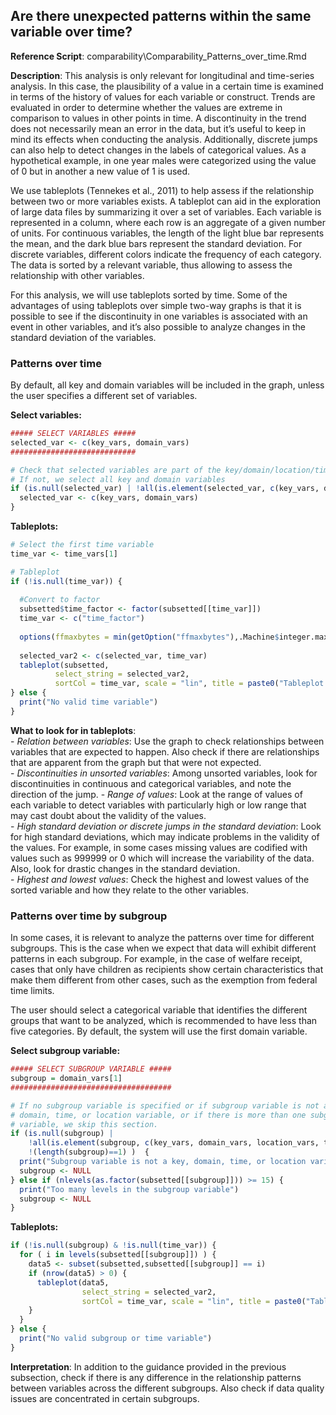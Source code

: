 ## Are there unexpected patterns within the same variable over time?

**Reference Script**: comparability\\Comparability_Patterns_over_time.Rmd

**Description**: This analysis is only relevant for longitudinal and time-series analysis. In this case, the plausibility of a value in a certain time is examined in terms of the history of values for each variable or construct. Trends are evaluated in order to determine whether the values are extreme in comparison to values in other points in time. A discontinuity in the trend does not necessarily mean an error in the data, but it's useful to keep in mind its effects when conducting the analysis. Additionally, discrete jumps can also help to detect changes in the labels of categorical values. As a hypothetical example, in one year males were categorized using the value of 0 but in another a new value of 1 is used.   

We use tableplots (Tennekes et al., 2011) to help assess if the relationship between two or more variables exists. A tableplot can aid in the exploration of large data files by summarizing it over a set of variables. Each variable is represented in a column, where each row is an aggregate of a given number of units. For continuous variables, the length of the light blue bar represents the mean, and the dark blue bars represent the standard deviation. For discrete variables, different colors indicate the frequency of each category. The data is sorted by a relevant variable, thus allowing to assess the relationship with other variables.  

For this analysis, we will use tableplots sorted by time. Some of the advantages of using tableplots over simple two-way graphs is that it is possible to see if the discontinuity in one variables is associated with an event in other variables, and it's also possible to analyze changes in the standard deviation of the variables.  
  
  
### Patterns over time

By default, all key and domain variables will be included in the graph, unless the user specifies a different set of variables.

**Select variables:**
```r
##### SELECT VARIABLES #####
selected_var <- c(key_vars, domain_vars)
############################

# Check that selected variables are part of the key/domain/location/time variables. 
# If not, we select all key and domain variables
if (is.null(selected_var) | !all(is.element(selected_var, c(key_vars, domain_vars, location_vars, time_vars))) )  {
  selected_var <- c(key_vars, domain_vars)
}
```

**Tableplots:**
```r
# Select the first time variable 
time_var <- time_vars[1]

# Tableplot 
if (!is.null(time_var)) {
  
  #Convert to factor
  subsetted$time_factor <- factor(subsetted[[time_var]])
  time_var <- c("time_factor")
  
  options(ffmaxbytes = min(getOption("ffmaxbytes"),.Machine$integer.max * 12))
  
  selected_var2 <- c(selected_var, time_var)
  tableplot(subsetted, 
          select_string = selected_var2, 
          sortCol = time_var, scale = "lin", title = paste0("Tableplot sorted by: Time \nSubset: ",subset_text))
} else {
  print("No valid time variable")
}
```


**What to look for in tableplots**:  
- *Relation between variables*: Use the graph to check relationships between variables that are expected to happen. Also check if there are relationships that are apparent from the graph but that were not expected.  
- *Discontinuities in unsorted variables*: Among unsorted variables, look for discontinuities in continuous and categorical variables, and note the direction of the jump.
- *Range of values*: Look at the range of values of each variable to detect variables with particularly high or low range that may cast doubt about the validity of the values.  
- *High standard deviation or discrete jumps in the standard deviation*: Look for high standard deviations, which may indicate problems in the validity of the values. For example, in some cases missing values are codified with values such as 999999 or 0 which will increase the variability of the data. Also, look for drastic changes in the standard deviation.  
- *Highest and lowest values*: Check the highest and lowest values of the sorted variable and how they relate to the other variables.  
  
  
### Patterns over time by subgroup

In some cases, it is relevant to analyze the patterns over time for different subgroups. This is the case when we expect that data will exhibit different patterns in each subgroup. For example, in the case of welfare receipt, cases that only have children as recipients show certain characteristics that make them different from other cases, such as the exemption from federal time limits.

The user should select a categorical variable that identifies the different groups that want to be analyzed, which is recommended to have less than five categories. By default, the system will use the first domain variable.  

**Select subgroup variable:**
```r
##### SELECT SUBGROUP VARIABLE #####
subgroup = domain_vars[1]
####################################

# If no subgroup variable is specified or if subgroup variable is not a key,
# domain, time, or location variable, or if there is more than one subgroup 
# variable, we skip this section.
if (is.null(subgroup) | 
    !all(is.element(subgroup, c(key_vars, domain_vars, location_vars, time_vars))) | 
    !(length(subgroup)==1) )  {
  print("Subgroup variable is not a key, domain, time, or location variable, or there is more than one subgroup variable")
  subgroup <- NULL
} else if (nlevels(as.factor(subsetted[[subgroup]])) >= 15) {
  print("Too many levels in the subgroup variable")
  subgroup <- NULL
}
```

**Tableplots:**
```r

if (!is.null(subgroup) & !is.null(time_var)) {
  for ( i in levels(subsetted[[subgroup]]) ) {
    data5 <- subset(subsetted,subsetted[[subgroup]] == i)
    if (nrow(data5) > 0) {
      tableplot(data5, 
                select_string = selected_var2, 
                sortCol = time_var, scale = "lin", title = paste0("Tableplot sorted by: Time. Where ",subgroup, "= ", i,"\nSubset: ",subset_text))
    }
  }
} else {
  print("No valid subgroup or time variable")
}
```

**Interpretation**: In addition to the guidance provided in the previous subsection, check if there is any difference in the relationship patterns between variables across the different subgroups. Also check if data quality issues are concentrated in certain subgroups.  

